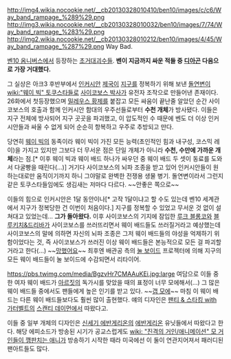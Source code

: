 http://img4.wikia.nocookie.net/__cb20130328010410/ben10/images/c/c6/Way_band_rampage_%289%29.png
http://img3.wikia.nocookie.net/__cb20130328010032/ben10/images/7/74/Way_band_rampage_%283%29.png
http://img2.wikia.nocookie.net/__cb20130328010212/ben10/images/4/45/Way_band_rampage_%287%29.png
Way Bad.

[[벤10 옴니버스]]에서 등장하는 [[초]][[거대괴수]]들. '''벤이 지금까지 싸운 적들 중 [[디아곤]] 다음으로 가장 거대했다.'''

그 실상은 아크3 후반부에서 [[인커시안]] [[제국]]이 [[지구]]를 정복하기 위해 보낸 [[돌연변이]] [[wiki:"웨이 빅" 토쿠스타]]들로 [[사이코보스 박사]]가 유전자 조작으로 만들어낸 존재이다. 26화에서 첫등장했으며 [[밀레우스 황제]]를 붙잡고 모든 싸움이 끝난줄 알았던 순간 사이코보스의 호출과 함께 인커시안 함대의 우주선들로부터 '''수천 개체'''가 방사됐다.
이들은 지구 전체에 방사되어 지구 곳곳을 파괴했고, 이 압도적인 수 때문에 벤도 더 이상 인커시안들과 싸울 수 없게 되어 순순히 항복하고 우주로 추방되고 만다.

당연히 [[웨이 빅]]의 동족이라 웨이 빅이 가진 모든 능력(초인적인 힘과 내구성, 코스믹 레이)을 가지고 있지만 그보다 더 무서운 점은 단일 개체가 아니라 '''수천, 수만에 가까운 개체'''라는 점.[* 이후 웨이 빅과 웨이 배드 하나가 싸우던 중 웨이 배드 두 셋이 동료를 도와서 다굴빵을 때린다(...)]
거기다 사이코보스의 뇌파 조종을 받고 있어 인커시안들이 원하는대로만 움직이기까지 하니 그야말로 완벽한 전쟁용 생물 병기.
돌연변이라서 그런지 같은 토쿠스타들임에도 생김새는 저마다 다르다. ~~안좋은 쪽으로~~

이들의 힘으로 인커시안은 1달 동안이나[* 고작 1달이냐고 할 수도 있는데 벤10 세계관에서 지구가 정복당한 건 이번이 처음이다.] 지구를 정복할 수 있었고 무서운 것 없이 설쳐대고 있었는데... '''그가 돌아왔다.'''
이후 사이코보스의 기지에 잠입한 [[루크 블롱코]]와 [[블루키치&드리바]]가 사이코보스를 쓰러뜨리면서 웨이 배드들도 쓰러질거라고 예상했는데 사이코보스의 말에 의하면 자신의 뇌파 조종은 그저 웨이 배드들의 야성을 억제하기 위함이었다는 것, 즉 사이코보스가 쓰러진 이상 웨이 배드들은 본능적으로 모든 걸 파괴할 거라고 한다(...) ~~[[망했어요]]~~
최후엔 배관공 측의 [[눌 보이드]] 프로젝터에 의해 지구의 모든 웨이 배드들이 눌 보이드에 수감되면서 리타이어.

https://pbs.twimg.com/media/BgzvHr7CMAAuKEi.jpg:large
여담으로 이들 중 한 여자 웨이 배드가 [[아르짓]]의 독가시를 맞았을 때의 표정이 너무 모에해서(...) 그 많은 웨이 배드들 중에서도 팬들에게 높은 인기를 받고 있다. ~~[[갭 모에]]~~ 마침 이 웨이 배드는 다른 웨이 배드들보다도 훨씬 많이 출현했다.
얘의 디자인은 [[팬티 & 스타킹 with 가터벨트]]의 [[스캔티 데이먼]]에서 따왔다고.

이들 중 일부 개체의 디자인은 [[신세기 에반게리온]]의 [[에반게리온]] 유닛들에서 따왔다고 한다.
해당 에피소드가 방송된 시기가 공교스럽게도 [[wiki: "진격의 거인/애니메이션" 모 거인들이 깽판치는 애니]]가 방송하기 시작한 때라 미국에선 이 둘이 연관지어져서 패러디된 팬아트들도 많다. 
